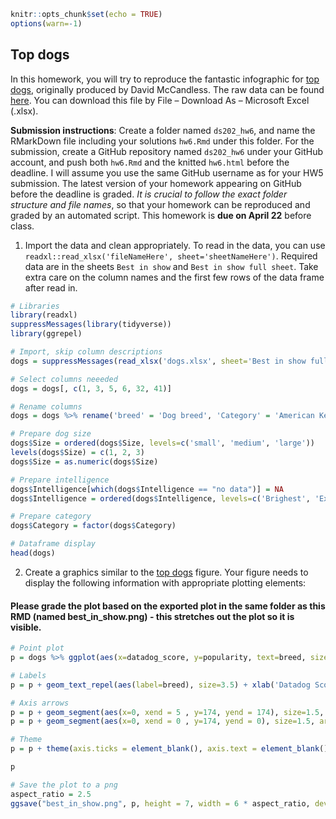 ```r
knitr::opts_chunk$set(echo = TRUE)
options(warn=-1)
```

## Top dogs

In this homework, you will try to reproduce the fantastic infographic for [top dogs](https://informationisbeautiful.net/visualizations/best-in-show-whats-the-top-data-dog/), originally produced by David McCandless. The raw data can be found [here](https://docs.google.com/spreadsheets/d/1l_HfF5EaN-QgnLc2UYdCc7L2CVrk0p3VdGB1godOyhk/edit#gid=10). You can download this file by File -- Download As -- Microsoft Excel (.xlsx).

**Submission instructions**: Create a folder named `ds202_hw6`, and name the RMarkDown file including your solutions `hw6.Rmd` under this folder. For the submission, create a GitHub repository named `ds202_hw6` under your GitHub account, and push both `hw6.Rmd` and the knitted `hw6.html` before the deadline. I will assume you use the same GitHub username as for your HW5 submission. The latest version of your homework appearing on GitHub before the deadline is graded. *It is crucial to follow the exact folder structure and file names*, so that your homework can be reproduced and graded by an automated script. This homework is **due on April 22** before class.

1. Import the data and clean appropriately. To read in the data, you can use `readxl::read_xlsx('fileNameHere', sheet='sheetNameHere')`. Required data are in the sheets `Best in show` and `Best in show full sheet`. Take extra care on the column names and the first few rows of the data frame after read in.

```r
# Libraries
library(readxl)
suppressMessages(library(tidyverse))
library(ggrepel)

# Import, skip column descriptions
dogs = suppressMessages(read_xlsx('dogs.xlsx', sheet='Best in show full sheet', skip=3))

# Select columns neeeded
dogs = dogs[, c(1, 3, 5, 6, 32, 41)]

# Rename columns
dogs = dogs %>% rename('breed' = 'Dog breed', 'Category' = 'American Kennel Club group', 'datadog_score' = '...5', 'popularity' = '1- 173, 1 = most poular, US. American Kennel Club registrations 2011, pure breeds only', 'Size' = '...32', 'Intelligence' = '...41')

# Prepare dog size
dogs$Size = ordered(dogs$Size, levels=c('small', 'medium', 'large'))
levels(dogs$Size) = c(1, 2, 3)
dogs$Size = as.numeric(dogs$Size)

# Prepare intelligence
dogs$Intelligence[which(dogs$Intelligence == "no data")] = NA
dogs$Intelligence = ordered(dogs$Intelligence, levels=c('Brighest', 'Excellent', 'Average' ,'Fair' ,'Lowest'))

# Prepare category
dogs$Category = factor(dogs$Category)

# Dataframe display
head(dogs)
```

2. Create a graphics similar to the  [top dogs](https://informationisbeautiful.net/visualizations/best-in-show-whats-the-top-data-dog/) figure. Your figure needs to display the following information with appropriate plotting elements:

#### Please grade the plot based on the exported plot in the same folder as this RMD (named best_in_show.png) - this stretches out the plot so it is visible.

```r
# Point plot
p = dogs %>% ggplot(aes(x=datadog_score, y=popularity, text=breed, size=Size, color=Intelligence, shape=Category)) + geom_point() + scale_y_reverse() + scale_shape_manual(values=1:nlevels(dogs$Category), na.translate = FALSE)

# Labels
p = p + geom_text_repel(aes(label=breed), size=3.5) + xlab('Datadog Score\n(Based on intelligence, cost, longevity, grooming, ailments, and appetite)') + ylab('Popularity') + ggtitle('Best in Show: The Ultimate Dog Breed')

# Axis arrows
p = p + geom_segment(aes(x=0, xend = 5 , y=174, yend = 174), size=1.5, arrow = arrow(length = unit(0.5,"cm")), color='black')
p = p + geom_segment(aes(x=0, xend = 0 , y=174, yend = 0), size=1.5, arrow = arrow(length = unit(0.5,"cm")), color='black')

# Theme
p = p + theme(axis.ticks = element_blank(), axis.text = element_blank(), panel.grid.major = element_blank(), panel.grid.minor = element_blank(), panel.background = element_rect(fill = "#F7F0E1", size = 0)) + guides(color = guide_legend(nrow = 3), shape = guide_legend(nrow = 4), size = guide_legend(nrow = 3)) + scale_color_brewer(palette="Dark2")

p

# Save the plot to a png
aspect_ratio = 2.5
ggsave("best_in_show.png", p, height = 7, width = 6 * aspect_ratio, device=NULL)
```